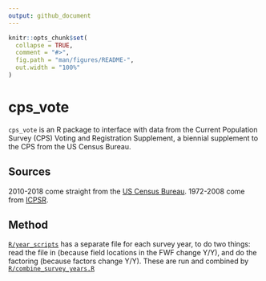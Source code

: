 ```yaml
---
output: github_document
---
```


<!-- README.md is generated from README.Rmd. Please edit that file -->

```r
knitr::opts_chunk$set(
  collapse = TRUE,
  comment = "#>",
  fig.path = "man/figures/README-",
  out.width = "100%"
)
```
# cps_vote

<!-- badges: start -->
<!-- badges: end -->

`cps_vote` is an R package to interface with data from the Current Population Survey (CPS) Voting and Registration Supplement, a biennial supplement to the CPS from the US Census Bureau.

## Sources

2010-2018 come straight from the [US Census Bureau](https://thedataweb.rm.census.gov/ftp/cps_ftp.html). 1972-2008 come from [ICPSR](https://www.icpsr.umich.edu/icpsrweb/ICPSR/series/24/studies).

## Method

[`R/year_scripts`](R/year_scripts/) has a separate file for each survey year, to do two things: read the file in (because field locations in the FWF change Y/Y), and do the factoring (because factors change Y/Y). These are run and combined by [`R/combine_survey_years.R`](R/combine_survey_years.R)
